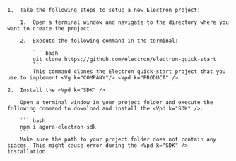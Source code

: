 <PlatformWrapper platform="electron">

    1.  Take the following steps to setup a new Electron project:

        1.  Open a terminal window and navigate to the directory where you want to create the project.

        2.  Execute the following command in the terminal:

            ``` bash
            git clone https://github.com/electron/electron-quick-start
            ```
            This command clones the Electron quick-start project that you use to implement <Vg k="COMPANY"/> <Vpd k="PRODUCT" />.

    2.  Install the <Vpd k="SDK" />

        Open a terminal window in your project folder and execute the following command to download and install the <Vpd k="SDK" />.

        ``` bash
        npm i agora-electron-sdk
        ```
        Make sure the path to your project folder does not contain any spaces. This might cause error during the <Vpd k="SDK" /> installation.
</PlatformWrapper>